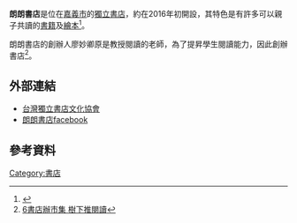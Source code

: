 {{Infobox_Company
| company_name = 朗朗書店<br/>
| company_logo = 
| company_type = 
| market_information = 
| company_slogan = 
| foundation = 2016年1月16日
| location = {{ROC-TW}}<br>[[嘉義市|嘉義市]][[西區_(嘉義市)|西區]]民生北路116號2樓
| key_people = 廖妙卿
| capital = 
| num_employees = 
| industry = [[書店|書店]]經營
| products = [[繪本|繪本]]書籍
| revenue = 
| homepage = [https://www.facebook.com/lanlan116 朗朗書店facebook]
}}
'''朗朗書店'''是位在[[嘉義市|嘉義市]]的[[獨立書店|獨立書店]]，約在2016年初開設，其特色是有許多可以親子共讀的[[書籍|書籍]]及[[繪本|繪本]]<ref>{{Cite web |url=https://news.ltn.com.tw/news/local/paper/1004472 |title=《6書店各具特色》「朗朗」拉攏親子 「勇氣」繪本不少 |access-date=2021-01-09 |archive-date=2018-11-29 |archive-url=https://web.archive.org/web/20181129064604/http://news.ltn.com.tw/news/local/paper/1004472 |dead-url=no }}</ref>。

朗朗書店的創辦人廖妙卿原是教授閱讀的老師，為了提昇學生閱讀能力，因此創辦書店<ref>[https://www.chinatimes.com/newspapers/20160626000476-260107?chdtv 6書店辦市集 樹下推閱讀]</ref>。
== 外部連結 ==
*[https://web.archive.org/web/20190122015419/http://www.indiereader.org/ 台灣獨立書店文化協會]
* [https://www.facebook.com/lanlan116/ 朗朗書店facebook]

==參考資料==
{{reflist}}
{{社會小作品}}
[[Category:書店|Category:書店]]